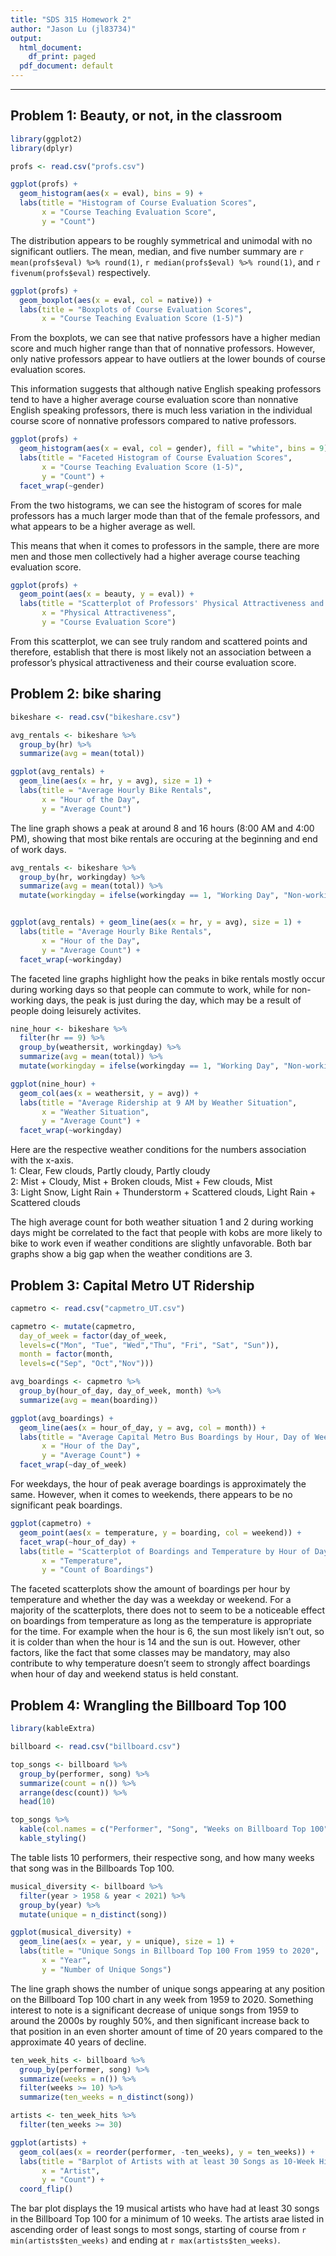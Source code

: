 ```yaml
---
title: "SDS 315 Homework 2"
author: "Jason Lu (jl83734)"
output:
  html_document:
    df_print: paged
  pdf_document: default
---
```

***
## **Problem 1: Beauty, or not, in the classroom**

```r
library(ggplot2)
library(dplyr)

profs <- read.csv("profs.csv")

ggplot(profs) + 
  geom_histogram(aes(x = eval), bins = 9) + 
  labs(title = "Histogram of Course Evaluation Scores", 
       x = "Course Teaching Evaluation Score",
       y = "Count")
```

The distribution appears to be roughly symmetrical and unimodal with no 
significant outliers. The mean, median, and five number summary are 
`r mean(profs$eval) %>% round(1)`, `r median(profs$eval) %>% round(1)`, and 
`r fivenum(profs$eval)` respectively.

```r
ggplot(profs) + 
  geom_boxplot(aes(x = eval, col = native)) +
  labs(title = "Boxplots of Course Evaluation Scores",
       x = "Course Teaching Evaluation Score (1-5)")
```

From the boxplots, we can see that native professors have a higher median score 
and much higher range than that of nonnative professors. However, only native 
professors appear to have outliers at the lower bounds of course evaluation scores.

This information suggests that although native English speaking professors tend 
to have a higher average course evaluation score than nonnative English speaking 
professors, there is much less variation in the individual course score of nonnative
professors compared to native professors.

```r
ggplot(profs) + 
  geom_histogram(aes(x = eval, col = gender), fill = "white", bins = 9) +
  labs(title = "Faceted Histogram of Course Evaluation Scores",
       x = "Course Teaching Evaluation Score (1-5)",
       y = "Count") +
  facet_wrap(~gender)
```

From the two histograms, we can see the histogram of scores for male professors 
has a much larger mode than that of the female professors, and what appears to be
a higher average as well.

This means that when it comes to professors in the sample, there are more men
and those men collectively had a higher average course teaching evaluation score.

```r
ggplot(profs) + 
  geom_point(aes(x = beauty, y = eval)) + 
  labs(title = "Scatterplot of Professors' Physical Attractiveness and Course Evaluations",
       x = "Physical Attractiveness",
       y = "Course Evaluation Score")
```

From this scatterplot, we can see truly random and scattered points and therefore,
establish that there is most likely not an association between a professor's
physical attractiveness and their course evaluation score.

## **Problem 2: bike sharing**
```r
bikeshare <- read.csv("bikeshare.csv")

avg_rentals <- bikeshare %>% 
  group_by(hr) %>% 
  summarize(avg = mean(total))

ggplot(avg_rentals) + 
  geom_line(aes(x = hr, y = avg), size = 1) + 
  labs(title = "Average Hourly Bike Rentals",
       x = "Hour of the Day",
       y = "Average Count")
```

The line graph shows a peak at around 8 and 16 hours (8:00 AM and 4:00 PM), 
showing that most bike rentals are occuring at the beginning and end of work days.

```r
avg_rentals <- bikeshare %>% 
  group_by(hr, workingday) %>% 
  summarize(avg = mean(total)) %>% 
  mutate(workingday = ifelse(workingday == 1, "Working Day", "Non-working Day"))


ggplot(avg_rentals) + geom_line(aes(x = hr, y = avg), size = 1) + 
  labs(title = "Average Hourly Bike Rentals",
       x = "Hour of the Day",
       y = "Average Count") + 
  facet_wrap(~workingday)
```

The faceted line graphs highlight how the peaks in bike rentals mostly occur
during working days so that people can commute to work, while for non-working
days, the peak is just during the day, which may be a result of people doing 
leisurely activites.


```r
nine_hour <- bikeshare %>% 
  filter(hr == 9) %>% 
  group_by(weathersit, workingday) %>% 
  summarize(avg = mean(total)) %>% 
  mutate(workingday = ifelse(workingday == 1, "Working Day", "Non-working Day"))

ggplot(nine_hour) + 
  geom_col(aes(x = weathersit, y = avg)) +
  labs(title = "Average Ridership at 9 AM by Weather Situation",
       x = "Weather Situation",
       y = "Average Count") +
  facet_wrap(~workingday)
```

Here are the respective weather conditions for the numbers association with the x-axis.  
1: Clear, Few clouds, Partly cloudy, Partly cloudy  
2: Mist + Cloudy, Mist + Broken clouds, Mist + Few clouds, Mist  
3: Light Snow, Light Rain + Thunderstorm + Scattered clouds, Light Rain + Scattered clouds  

The high average count for both weather situation 1 and 2 during working days
might be correlated to the fact that people with kobs are more likely to bike to work
even if weather conditions are slightly unfavorable. Both bar graphs show a big
gap when the weather conditions are 3.

## **Problem 3: Capital Metro UT Ridership**
```r
capmetro <- read.csv("capmetro_UT.csv")

capmetro <- mutate(capmetro,
  day_of_week = factor(day_of_week,
  levels=c("Mon", "Tue", "Wed","Thu", "Fri", "Sat", "Sun")),
  month = factor(month,
  levels=c("Sep", "Oct","Nov")))

avg_boardings <- capmetro %>% 
  group_by(hour_of_day, day_of_week, month) %>% 
  summarize(avg = mean(boarding))

ggplot(avg_boardings) + 
  geom_line(aes(x = hour_of_day, y = avg, col = month)) + 
  labs(title = "Average Capital Metro Bus Boardings by Hour, Day of Week, and Month",
       x = "Hour of the Day",
       y = "Average Count") +
  facet_wrap(~day_of_week)
```

For weekdays, the hour of peak average boardings is approximately the same. However,
when it comes to weekends, there appears to be no significant peak boardings.

```r

ggplot(capmetro) +
  geom_point(aes(x = temperature, y = boarding, col = weekend)) + 
  facet_wrap(~hour_of_day) +
  labs(title = "Scatterplot of Boardings and Temperature by Hour of Day",
       x = "Temperature",
       y = "Count of Boardings")
```

The faceted scatterplots show the amount of boardings per hour by temperature and
whether the day was a weekday or weekend. For a majority of the scatterplots, there
does not to seem to be a noticeable effect on boardings from temperature as long
as the temperature is appropriate for the time. For example when the hour is 6, 
the sun most likely isn't out, so it is colder than when the hour is 14 and the sun
is out. However, other factors, like the fact that some classes may be mandatory,
may also contribute to why temperature doesn't seem to strongly affect boardings
when hour of day and weekend status is held constant.

## **Problem 4: Wrangling the Billboard Top 100**

```r
library(kableExtra)

billboard <- read.csv("billboard.csv")

top_songs <- billboard %>% 
  group_by(performer, song) %>% 
  summarize(count = n()) %>% 
  arrange(desc(count)) %>% 
  head(10)

top_songs %>% 
  kable(col.names = c("Performer", "Song", "Weeks on Billboard Top 100")) %>% 
  kable_styling()
```

The table lists 10 performers, their respective song, and how many weeks that song
was in the Billboards Top 100. 

```r
musical_diversity <- billboard %>% 
  filter(year > 1958 & year < 2021) %>% 
  group_by(year) %>% 
  mutate(unique = n_distinct(song))

ggplot(musical_diversity) + 
  geom_line(aes(x = year, y = unique), size = 1) + 
  labs(title = "Unique Songs in Billboard Top 100 From 1959 to 2020",
       x = "Year",
       y = "Number of Unique Songs")
```

The line graph shows the number of unique songs appearing at any position on the 
Billboard Top 100 chart in any week from 1959 to 2020. Something interest to note 
is a significant decrease of unique songs from 1959 to around the 2000s by roughly 
50%, and then significant increase back to that position in an even shorter amount 
of time of 20 years compared to the approximate 40 years of decline.

```r
ten_week_hits <- billboard %>% 
  group_by(performer, song) %>% 
  summarize(weeks = n()) %>% 
  filter(weeks >= 10) %>% 
  summarize(ten_weeks = n_distinct(song))

artists <- ten_week_hits %>% 
  filter(ten_weeks >= 30)

ggplot(artists) + 
  geom_col(aes(x = reorder(performer, -ten_weeks), y = ten_weeks)) +
  labs(title = "Barplot of Artists with at least 30 Songs as 10-Week Hits",
       x = "Artist",
       y = "Count") +
  coord_flip()
```

The bar plot displays the 19 musical artists who have had at least 30 songs in 
the Billboard Top 100 for a minimum of 10 weeks. The artists arae listed in 
ascending order of least songs to most songs, starting of course from 
`r min(artists$ten_weeks)` and ending at `r max(artists$ten_weeks)`.





